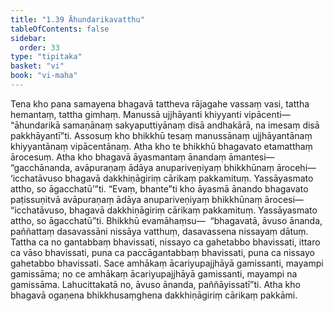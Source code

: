 ```yaml
---
title: "1.39 Āhundarikavatthu"
tableOfContents: false
sidebar:
  order: 33
type: "tipitaka"
basket: "vi"
book: "vi-maha"
---
```



<DynamicBreadcrumb />

<Division number="102" book="vi-maha">

<Paragraph number="443" book="vi-maha">
Tena kho pana samayena bhagavā tattheva rājagahe vassaṃ vasi, tattha hemantaṃ, tattha gimhaṃ. Manussā ujjhāyanti khiyyanti vipācenti—  “āhundarikā samaṇānaṃ sakyaputtiyānaṃ disā andhakārā, na imesaṃ disā pakkhāyantī”ti. Assosuṃ kho bhikkhū tesaṃ manussānaṃ ujjhāyantānaṃ khiyyantānaṃ vipācentānaṃ. Atha kho te bhikkhū bhagavato etamatthaṃ ārocesuṃ. Atha kho bhagavā āyasmantaṃ ānandaṃ āmantesi—  “gacchānanda, avāpuraṇaṃ ādāya anupariveṇiyaṃ bhikkhūnaṃ ārocehi—  ‘icchatāvuso bhagavā dakkhiṇāgiriṃ cārikaṃ pakkamituṃ. Yassāyasmato attho, so āgacchatū’”ti. “Evaṃ, bhante”ti kho āyasmā ānando bhagavato paṭissuṇitvā avāpuraṇaṃ ādāya anupariveṇiyaṃ bhikkhūnaṃ ārocesi—  “icchatāvuso, bhagavā dakkhiṇāgiriṃ cārikaṃ pakkamituṃ. Yassāyasmato attho, so āgacchatū”ti. Bhikkhū evamāhaṃsu—  “bhagavatā, āvuso ānanda, paññattaṃ dasavassāni nissāya vatthuṃ, dasavassena nissayaṃ dātuṃ. Tattha ca no gantabbaṃ bhavissati, nissayo ca gahetabbo bhavissati, ittaro ca vāso bhavissati, puna ca paccāgantabbaṃ bhavissati, puna ca nissayo gahetabbo bhavissati. Sace amhākaṃ ācariyupajjhāyā gamissanti, mayampi gamissāma; no ce amhākaṃ ācariyupajjhāyā gamissanti, mayampi na gamissāma. Lahucittakatā no, āvuso ānanda, paññāyissatī”ti. Atha kho bhagavā ogaṇena bhikkhusaṃghena dakkhiṇāgiriṃ cārikaṃ pakkāmi.
</Paragraph>
</Division>